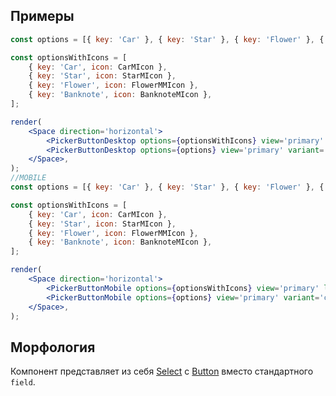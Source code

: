 ## Примеры

```jsx live mobileHeight={640}
const options = [{ key: 'Car' }, { key: 'Star' }, { key: 'Flower' }, { key: 'Banknote' }];

const optionsWithIcons = [
    { key: 'Car', icon: CarMIcon },
    { key: 'Star', icon: StarMIcon },
    { key: 'Flower', icon: FlowerMMIcon },
    { key: 'Banknote', icon: BanknoteMIcon },
];

render(
    <Space direction='horizontal'>
        <PickerButtonDesktop options={optionsWithIcons} view='primary' label='Picker button' />
        <PickerButtonDesktop options={options} view='primary' variant='compact' />
    </Space>,
);
//MOBILE
const options = [{ key: 'Car' }, { key: 'Star' }, { key: 'Flower' }, { key: 'Banknote' }];

const optionsWithIcons = [
    { key: 'Car', icon: CarMIcon },
    { key: 'Star', icon: StarMIcon },
    { key: 'Flower', icon: FlowerMMIcon },
    { key: 'Banknote', icon: BanknoteMIcon },
];

render(
    <Space direction='horizontal'>
        <PickerButtonMobile options={optionsWithIcons} view='primary' label='Picker button' />
        <PickerButtonMobile options={options} view='primary' variant='compact' />
    </Space>,
);
```

## Морфология

Компонент представляет из себя [Select](?path=/docs/select--docs) с [Button](?path=/docs/-button--docs) вместо стандартного `field`.
